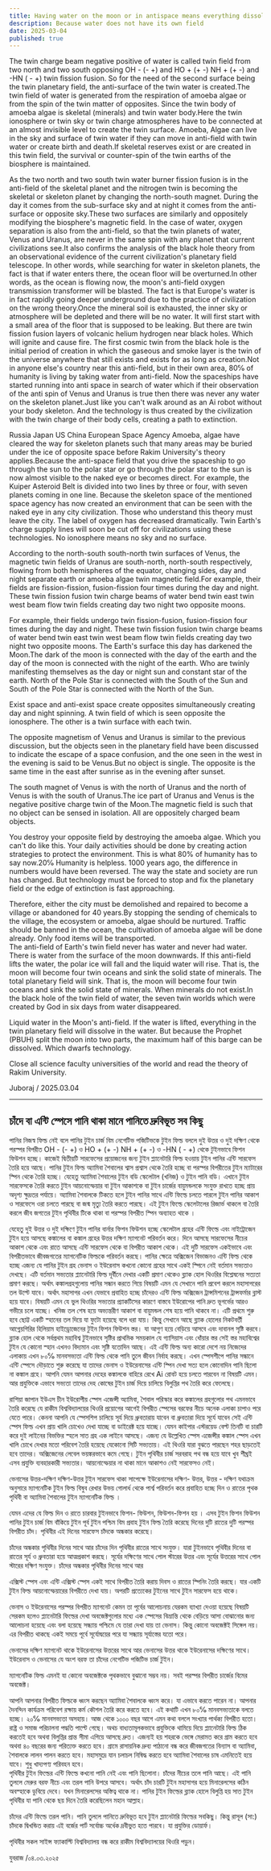 ```yaml
---
title: Having water on the moon or in antispace means everything dissolved in water
description: Because water does not have its own field
date: 2025-03-04
published: true
---
```


The twin charge beam negative positive of water is called twin field from two north and two south opposing OH - (- +) and HO + (+ -) NH + (+ -) and -HN ( - +) twin fission fusion. So for the need of the second surface being the twin planetary field, the anti-surface of the twin water is created.The twin field of water is generated from the respiration of amoeba algae or from the spin of the twin matter of opposites. Since the twin body of amoeba algae is skeletal (minerals) and twin water body.Here the twin ionosphere or twin sky or twin charge atmospheres have to be connected at an almost invisible level to create the twin surface.
Amoeba, Algae can live in the sky and surface of twin water if they can move in anti-field with twin water or create birth and death.If skeletal reserves exist or are created in this twin field, the survival or counter-spin of the twin earths of the biosphere is maintained.

As the two north and two south twin water burner fission fusion is in the anti-field of the skeletal planet and the nitrogen twin is becoming the skeletal or skeleton planet by changing the north-south magnet. During the day it comes from the sub-surface sky and at night it comes from the anti-surface or opposite sky.These two surfaces are similarly and oppositely modifying the biosphere's magnetic field. In the case of water, oxygen separation is also from the anti-field, so that the twin planets of water, Venus and Uranus, are never in the same spin with any planet that current civilizations see.It also confirms the analysis of the black hole theory from an observational evidence of the current civilization's planetary field telescope.
In other words, while searching for water in skeleton planets, the fact is that if water enters there, the ocean floor will be overturned.In other words, as the ocean is flowing now, the moon's anti-field oxygen transmission transformer will be blasted. The fact is that Europe's water is in fact rapidly going deeper underground due to the practice of civilization on the wrong theory.Once the mineral soil is exhausted, the inner sky or atmosphere will be depleted and there will be no water. It will first start with a small area of ​​the floor that is supposed to be leaking. But there are twin fission fusion layers of volcanic helium hydrogen near black holes. Which will ignite and cause fire. The first cosmic twin from the black hole is the initial period of creation in which the gaseous and smoke layer is the twin of the universe anywhere that still exists and exists for as long as creation.Not in anyone else's country near this anti-field, but in their own area, 80℅ of humanity is living by taking water from anti-field. Now the spaceships have started running into anti space in search of water which if their observation of the anti spin of Venus and Uranus is true then there was never any water on the skeleton planet.Just like you can't walk around as an Ai robot without your body skeleton. And the technology is thus created by the civilization with the twin charge of their body cells, creating a path to extinction.

Russia Japan US China European Space Agency Amoeba, algae have cleared the way for skeleton planets such that many areas may be buried under the ice of opposite space before Rakim University's theory applies.Because the anti-space field that you drive the spaceship to go through the sun to the polar star or go through the polar star to the sun is now almost visible to the naked eye or becomes direct. For example, the Kuiper Asteroid Belt is divided into two lines by three or four, with seven planets coming in one line.  Because the skeleton space of the mentioned space agency has now created an environment that can be seen with the naked eye in any city civilization.
Those who understand this theory must leave the city. The label of oxygen has decreased dramatically. Twin Earth's charge supply lines will soon be cut off for civilizations using these technologies. No ionosphere means no sky and no surface.

According to the north-south south-north twin surfaces of Venus, the magnetic twin fields of Uranus are south-north, north-south respectively, flowing from both hemispheres of the equator, changing sides, day and night separate earth or amoeba algae twin magnetic field.For example, their fields are fission-fission, fusion-fission four times during the day and night. These twin fission fusion twin charge beams of water bend twin east twin west beam flow twin fields creating day two night two opposite moons.

For example, their fields undergo twin fission-fusion, fusion-fission four times during the day and night. These twin fission fusion twin charge beams of water bend twin east twin west beam flow twin fields creating day two night two opposite moons. The Earth's surface this day has darkened the Moon.The dark of the moon is connected with the day of the earth and the day of the moon is connected with the night of the earth.
Who are twinly manifesting themselves as the day or night sun and constant star of the earth. North of the Pole Star is connected with the South of the Sun and South of the Pole Star is connected with the North of the Sun.

Exist space and anti-exist space create opposites simultaneously creating day and night spinning. A twin field of which is seen opposite the ionosphere. The other is a twin surface with each twin.

The opposite magnetism of Venus and Uranus is similar to the previous discussion, but the objects seen in the planetary field have been discussed to indicate the escape of a space confusion, and the one seen in the west in the evening is said to be Venus.But no object is single. The opposite is the same time in the east after sunrise as in the evening after sunset.  

The south magnet of Venus is with the north of Uranus and the north of Venus is with the south of Uranus.The ice part of Uranus and Venus is the negative positive charge twin of the Moon.The magnetic field is such that no object can be sensed in isolation. All are oppositely charged beam objects.

You destroy your opposite field by destroying the amoeba algae. Which you can't do like this. Your daily activities should be done by creating action strategies to protect the environment. This is what 80% of humanity has to say now.20℅ Humanity is helpless. 1000 years ago, the difference in numbers would have been reversed. The way the state and society are run has changed. But technology must be forced to stop and fix the planetary field or the edge of extinction is fast approaching.

Therefore, either the city must be demolished and repaired to become a village or abandoned for 40 years.By stopping the sending of chemicals to the village, the ecosystem or amoeba, algae should be nurtured. Traffic should be banned in the ocean, the cultivation of amoeba algae will be done already.
Only food items will be transported.   
The anti-field of Earth's twin field never has water and never had water. There is water from the surface of the moon downwards. If this anti-field lifts the water, the polar ice will fall and the liquid water will rise. That is, the moon will become four twin oceans and sink the solid state of minerals. The total planetary field will sink. That is, the moon will become four twin oceans and sink the solid state of minerals. When minerals do not exist.In the black hole of the twin field of water, the seven twin worlds which were created by God in six days from water disappeared.

Liquid water in the Moon's anti-field.  If the water is lifted, everything in the twin planetary field will dissolve in the water. But because the Prophet (PBUH) split the moon into two parts, the maximum half of this barge can be dissolved. Which dwarfs technology.

Close all science faculty universities of the world and read the theory of Rakim University.

Juboraj / 2025.03.04

---

## চাঁদে বা এন্টি স্পেসে পানি থাকা মানে পানিতে দ্রুবিভূত সব কিছু    

পানির নিজস্ব ফিল্ড নেই বলে
পানির টুইন চার্জ বিম নেগেটিভ পজিটিভকে টুইন ফিল্ড বললে  দুই উত্তর ও দুই দক্ষিণ থেকে পরস্পর বিপরীত  OH - (- +) ও  HO + (+ -)  NH + (+ -) ও -HN ( - +) থেকে টুইনভাবে ফিশন ফিউশন হচ্ছে। কাজেই দ্বিতীয়টি সারফেসের প্রয়োজনের জন‍্য টুইন প্ল‍্যানেটারি  ফিল্ড হওয়ায় টুইন পানির এন্টি  সারফেস তৈরি হয়ে আছে।
পানির টুইন ফিল্ড  অ‍্যামিবা শৈবালের শ্বাস প্রশ্বাস থেকে তৈরি হচ্ছে বা পরস্পর বিপরীতের টুইন ম‍্যাটারের স্পিন থেকে তৈরি হচ্ছে। যেহেতু অ‍্যামিবা শৈবালের টুইন বডি স্কেলেটাল (খনিজ) ও টুইন পানি বডি। এখানে টুইন সারফেসকে তৈরি করতে টুইন আয়নোস্ফেয়ার বা টুইন আকাশকে বা টুইন চার্জের বায়ুমন্ডলকে সংযুক্ত রাখতে হচ্ছে প্রায় অদৃশ‍্য ক্ষুদ্রতর পর্যায়ে। অ‍্যামিবা শৈবালকে টিকতে হলে টুইন পানির সাথে এন্টি ফিল্ডে চলতে পারলে টুইন পানির আকাশ ও সারফেসে ওরা চলতে পারছে বা জন্ম মৃত‍্যু তৈরি করতে পারছে। এই টুইন ফিল্ডে স্কেলেটালের রিজার্ভ থাকলে বা তৈরি করলে জীব জগতের টুইন পৃথিবীর টিকে থাকা বা পরস্পর বিপরীত  স্পিন অব‍্যাহত থাকে ।  

যেহেতু দুই উত্তর ও দুই দক্ষিণে টুইন পানির বার্নার ফিশন ফিউশন হচ্ছে  স্কেলেটাল গ্রহের এন্টি ফিল্ডে এবং নাইট্রোজেন টুইন হয়ে আসছে কঙ্কালের বা কঙ্কাল গ্রহের উত্তর দক্ষিণ ম‍্যাগনেট পরিবর্তন করে। দিনে আসছে সারফেসের নীচের আকাশ থেকে এবং রাতে আসছে এন্টি সারফেস থেকে বা বিপরীত আকাশ থেকে। এই দুটি সারফেস একইভাবে এবং বিপরীতভাবে জীবজগতের ম‍্যাগনেটিক ফিল্ডকে পরিবর্তন করছে। পানির ক্ষেত্রে অক্সিজেন বিভাজনও এন্টি ফিল্ড থেকে হচ্ছে এজন‍্য যে পানির টুইন গ্রহ ভেনাস ও ইউরেনাস কখনো কোনো গ্রহের সাথে একই স্পিনে নেই বর্তমান সভ‍্যতাও দেখছে।  এটি বর্তমান সভ‍্যতার প্ল‍্যানেটারি ফিল্ড দূর্বীনে দেখার একটি প্রমাণ থেকেও ব্ল‍্যাক হোল থিওরির  বিশ্লেষনের সত‍্যতা প্রমাণ করছে।
অর্থাৎ কঙ্কালগ্রহগুলোয় পানির সন্ধান করতে গিয়ে বিষয়টি এমন যে সেখানে পানি প্রবেশ করলে মহাসাগরের তল উল্টে যাবে। অর্থাৎ মহাসাগর এখন যেভাবে প্রবাহিত হচ্ছে চাঁদেরও  এন্টি ফিল্ড অক্সিজেন ট্রান্সমিশনের ট্রান্সফর্মার ব্লাস্ট হয়ে যাবে। বিষয়টি এমন যে ভুল থিওরির সভ‍্যতার প্র‍্যাকটিসের কারণে বাস্তবে ইউরোপের পানি দ্রুত ভূগর্ভের আরও গভীরে চলে যাচ্ছে।
খনিজ তল শেষ হয়ে অভ‍্যন্তরীণ আকাশ বা বায়ুমন্ডল শেষ হয়ে পানি থাকবে না। এটি  প্রথমে শুরু হবে ছোট্ট একটি স্হানের তল দিয়ে যা ফুটো হয়েছে বলে ধরা যায়। কিন্তু সেখানে আছে ব্ল‍্যাক হোলের নিকটবর্তী আগ্নেয়গিরির হিলিয়াম হাইড্রোজেনের টুইন ফিশন ফিউশন স্তর। যা আগুণ হয়ে বেড়িয়ে আসবে এবং দাবানল সৃষ্টি করবে। ব্ল‍্যাক হোল থেকে সর্বপ্রথম মহাবিশ্ব টুইনভাবে সৃষ্টির প্রাথমিক সময়কাল যে গ‍্যাসিয়াস এবং ধোঁয়ার স্তর সেই স্তর মহাবিশ্বের টুইন যে কোনো স্হান এখনও বিদ‍্যমান এবং সৃষ্টি যতোদিন আছে। এই এন্টি ফিল্ড অন‍্য কারো দেশে নয় নিজেদের এলাকায় এখন ৮০℅ মানবসভ‍্যতা এন্টি ফিল্ড থেকে পানি তুলে জীবন নির্বাহ করছে।  এখন স্পেসশীপে পানির সন্ধানে এন্টি স্পেসে দৌড়াতে শুরু করেছে যা তাদের ভেনাস ও ইউরেনাসের এন্টি স্পিন দেখা সত‍্য হলে কোনোদিন পানি ছিলো না কঙ্কাল গ্রহে। আপনি যেমন আপনার দেহের কঙ্কালকে বাহিরে রেখে Ai রোবট হয়ে চলতে পারবেন না বিষয়টি এমন। আর প্রযুক্তিকে এভাবে সভ‍্যতা তাদের দেহ কোষের টুইন  চার্জ দিয়ে চালিয়ে বিলুপ্তির পথ তৈরি করে ফেলেছে।   

রাশিয়া জাপান ইউএস চীন  ইউরোপীয় স্পেস এজেন্সী অ‍্যামিবা, শৈবাল পরিস্কার করে কঙ্কালের গ্রহগুলোর পথ এমনভাবে তৈরি করেছে যে রাকীম বিশ্ববিদ্যালয়ের থিওরি প্রয়োগের আগেই বিপরীত স্পেসের বরফের নীচে অনেক  এলাকা  চাপাও পরে যেতে পারে।
কেননা আপনি যে স্পেসশিপ চালিয়ে সূর্য দিয়ে ধ্রুবতারায় যাবেন বা ধ্রুবতারা দিয়ে সূর্যে যাবেন সেই এন্টি স্পেস ফিল্ড এখন প্রায় খালি চোখেও দেখা যাচ্ছে বা ডাইরেক্ট হয়ে যাচ্ছে। যেমন কাইপার এস্টরয়েড বেল্ট তিনটি বা চারটি করে দুই লাইনের বিভক্তির স্হলে সাত গ্রহ এক লাইনে আসছে।  এজন‍্য যে উল্লেখিত স্পেস এজেন্সীর কঙ্কাল স্পেস এখন খালি চোখে দেখার মতো পরিবেশ তৈরি হয়েছে যেকোনো সিটি সভ‍্যতায়।
এই থিওরি যারা বুঝতে পারছেন শহর ছাড়তেই হবে তাদের। অক্সিজেনের লেবেল ভয়ঙ্করভাবে কমে গেছে। টুইন পৃথিবীর চার্জ সরবরাহ পথ বন্ধ হয়ে যাবে খুব শীঘ্রই এসব প্রযুক্তি ব‍্যবহারকারী সভ‍্যতার। আয়নোস্ফেয়ার না থাকা মানে আকাশও নেই সারফেসও নেই।          

ভেনাসের উত্তর-দক্ষিণ দক্ষিণ-উত্তর টুইন সারফেস থাকা সাপেক্ষে ইউরেনাসের দক্ষিণ- উত্তর, উত্তর - দক্ষিণ যথাক্রম অনুসারে ম‍্যাগনেটিক টুইন ফিল্ড বিষুব রেখার উভয় গোলার্ধ থেকে পার্শ্ব পরিবর্তন করে প্রবাহিত হচ্ছে দিন ও রাতের পৃথক পৃথিবী বা অ‍্যামিবা শৈবালের টুইন ম‍্যাগনেটিক ফিল্ড ।

যেমন এদের যে ফিল্ড দিন ও রাতে চারবার টুইনভাবে ফিশন- ফিউশন, ফিউশন-ফিশন হয় । এসব টুইন ফিশন ফিউশন পানির টুইন চার্জ বিম বাঁকিয়ে টুইন পূর্ব  টুইন পশ্চিম বিম প্রবাহ টুইন ফিল্ড তৈরি করেছে দিনের দুটি রাতের দুটি পরস্পর বিপরীত চাঁদ। পৃথিবীর এই দিনের সারফেস  চাঁদকে অন্ধকার করেছে।

চাঁদের অন্ধকার পৃথিবীর দিনের সাথে আর চাঁদের দিন পৃথিবীর রাতের সাথে সংযুক্ত।
যারা টুইনভাবে পৃথিবীর দিনের বা রাতের  সূর্য ও ধ্রুবতারা হয়ে আত্মপ্রকাশ করছে। সূর্যের দক্ষিণের সাথে পোল স্টারের উত্তর এবং সূর্যের  উত্তরের সাথে পোল স্টারের দক্ষিণ সংযুক্ত। 
চাঁদের অন্ধকার পৃথিবীর দিনের সাথে আর

এক্সিস্ট স্পেস এবং এন্টি এক্সিস্ট স্পেস একই সাথে বিপরীত তৈরি করায় দিবস ও রাতের স্পিনিং তৈরি করছে। যার একটি টুইন  ফিল্ড আয়নোস্ফেয়ারের বিপরীতে দেখা যায়। অপরটি প্রত‍্যেকের টুইনের সাথে টুইন সারফেস হয়ে থাকে।        

ভেনাস ও ইউরেনাসের পরস্পর বিপরীত ম‍্যাগনেট কেমন তা পূর্বের আলোচনায় যেরকম ব‍্যাখ‍্যা দেওয়া হয়েছে বিষয়টি সেরকম হলেও প্ল‍্যানেটারি ফিল্ডের দেখা অবজেক্টগুলোর মধ‍্যে এক স্পেসের বিভ্রান্তি থেকে বেড়িয়ে আসা  বোঝানোর জন‍্য আলোচনা হয়েছে এবং বলা হয়েছে সন্ধ‍্যায় পশ্চিমে যে তারা দেখা যায় তা ভেনাস। কিন্তু কোনো অবজেক্টই সিঙ্গেল নয়। এর বিপরীত থাকছে একই সময়ে পূর্বে সূর্যোদ্বয়ের পরে যা সন্ধ‍্যায় সূর্যাস্তের যতো পরে।  

ভেনাসের দক্ষিণ ম‍্যাগনেট থাকে ইউরেনাসের উত্তরের সাথে আর ভেনাসের উত্তর থাকে ইউরেনাসের দক্ষিণের সাথে। ইউরেনাস ও ভেনাসের যে অংশ বরফ তা চাঁদের নেগেটিভ পজিটিভ চার্জ টুইন।

ম‍্যাগনেটিক ফিল্ড এমনই যা কোনো অবজেক্টকে পৃথকভাবে বুঝানো সম্ভব নয়। সবই পরস্পর বিপরীত চার্জের বিমের অবজেক্ট।

আপনি আপনার বিপরীত ফিল্ডকে ধ্বংস করছেন অ‍্যামিবা শৈবালকে ধ্বংস করে। যা  এভাবে করতে পারেন না। আপনার দৈনন্দিন কার্যক্রম পরিবেশ রক্ষায় কর্ম কৌশল তৈরি করে করতে হবে। এই কথা‍টি এখন ৮০℅ মানবসভ‍্যতাকে বলতে হচ্ছে। ২০℅ মানবসভ‍্যতা অসহায়। আজ থেকে ১০০০ বছর আগে এমন কথা বললে সংখ‍্যার পার্থক্য বিপরীত হতো। রাষ্ট্র ও সমাজ পরিচালনা পদ্ধতি পাল্টে গেছে। অথচ বাধ‍্যতামূলকভাবে প্রযুক্তিকে থামিয়ে দিয়ে প্ল‍্যানেটারি ফিল্ড ঠিক করতেই হবে অথবা বিলুপ্তির প্রান্ত সীমা এগিয়ে আসছে দ্রুত। এজন‍্যই হয় শহরকে ভেঙ্গে মেরামত করে গ্রাম করতে হবে অথবা ৪০ বছরের জন‍্য পরিত‍্যক্ত করতে হবে।   গ্রামে রাসায়নিক দ্রুব‍্য পাঠানো বন্ধ করে জীবজগতের বিন‍্যাস বা অ‍্যামিবা, শৈবালকে লালন পালন করতে হবে। মহাসমুদ্রে যান চলাচল নিষিদ্ধ করতে হবে অ‍্যামিবা শৈবালের চাষ এমনিতেই হয়ে যাবে। শুধু খাদ‍্যপণ‍্য  পরিবহন হবে।   
পৃথিবীর টুইন ফিল্ডের এন্টি ফিল্ডে কখনো পানি নেই এবং পানি ছিলোনা। চাঁদের নীচের তলে পানি আছে। এই পানি তুললে মেরুর বরফ নীচে এবং তরল পানি উপরে আসবে। অর্থাৎ চাঁদ চারটি টুইন মহাসাগর হয়ে মিনারেলসের কঠিন অবস্হাকে ডুবিয়ে দেবে। যখন মিনারেলসের অস্তিত্ব থাকে না। পানির টুইন ফিল্ডের ব্ল‍্যাক হোলে বিলুপ্তি হয় সাত টুইন পৃথিবীর যা পানি থেকে ছয় দিনে তৈরি করেছিলেন মহান আল্লাহ।

চাঁদের এন্টি ফিল্ডে তরল পানি।  পানি তুললে পানিতে দ্রুবিভূত হবে টুইন প্ল‍্যানেটারি ফিল্ডের সবকিছু। কিন্তু রাসূল (সা:)  চাঁদকে দ্বিখন্ডিত করায় এই বর্জের পার্ট সর্বোচ্চ অর্ধেক দ্রবীভুত হতে পারবে। যা প্রযুক্তির ডোয়ার্ফ।

পৃথিবীর সকল সাইন্স ফ‍্যাকাল্টি বিশ্ববিদ্যালয় বন্ধ করে রাকীম বিশ্ববিদ্যালয়ের থিওরি পড়ুন।

যুবরাজ /০৪.০৩.২০২৫
